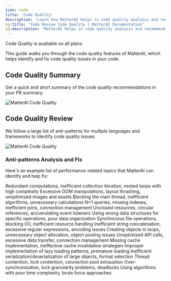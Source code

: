 ```yaml
---
icon: code
title: 'Code Quality'
description: 'Learn how MatterAI helps in code quality analysis and recommendations'
og:title: "Code Review Code Quality | MatterAI Documentation"
og:description: "MatterAI helps in code quality analysis and recommendations"
---
```


<Note>
Code Quality is available on all plans.
</Note>

This guide walks you through the code quality features of MatterAI, which helps identify and fix code quality issues in your code.

## Code Quality Summary

Get a quick and short summary of the code quality recommendations in your PR summary.

<Frame>
<img
  className="block"
  src="/images/features/quality-summary.png"
  alt="MatterAI Code Quality"
/>
</Frame>

## Code Quality Review

We follow a large list of anti-patterns for multiple languages and frameworks to identify code quality issues.

<Frame>
<img
  className="block"
  src="/images/features/code-quality.png"
  alt="MatterAI Code Quality"
/>
</Frame>

### Anti-patterns Analysis and Fix
Here's an example list of performance-related topics that MatterAI can identify and help fix:

<CardGroup cols={2}>
  <Card title="Inefficient Loops" icon="rotate" href="/performance/inefficient-loops">
    Redundant computations, inefficient collection iteration, nested loops with high complexity
  </Card>
  <Card title="UI Rendering Bottlenecks" icon="display" href="/performance/ui-rendering-bottlenecks">
    Excessive DOM manipulations, layout thrashing, unoptimized images and assets
  </Card>
  <Card title="CPU-Intensive Operations" icon="microchip" href="/performance/cpu-intensive-operations">
    Blocking the main thread, inefficient algorithms, unnecessary calculations
  </Card>
  <Card title="Database Performance" icon="database" href="/performance/database-performance">
    N+1 queries, missing indexes, inefficient joins, connection management
  </Card>
  <Card title="Memory Leaks" icon="memory" href="/performance/memory-leaks">
    Unclosed resources, circular references, accumulating event listeners
  </Card>
  <Card title="Inefficient Data Structures" icon="sitemap" href="/performance/inefficient-data-structures">
    Using wrong data structures for specific operations, poor data organization
  </Card>
  <Card title="I/O Bottlenecks" icon="hard-drive" href="/performance/io-bottlenecks">
    Synchronous file operations, blocking I/O, inefficient resource handling
  </Card>
  <Card title="String Manipulation" icon="text-size" href="/performance/string-manipulation">
    Inefficient string concatenation, excessive regular expressions, encoding issues
  </Card>
  <Card title="Excessive Object Creation" icon="boxes-stacked" href="/performance/excessive-object-creation">
    Creating objects in loops, unnecessary object allocation, object pooling issues
  </Card>
  <Card title="Network Bottlenecks" icon="network-wired" href="/performance/network-bottlenecks">
    Unoptimized API calls, excessive data transfer, connection management
  </Card>
  <Card title="Caching Problems" icon="server" href="/performance/caching-problems">
    Missing cache implementation, ineffective cache invalidation strategies
  </Card>
  <Card title="Lazy Loading Issues" icon="hourglass-half" href="/performance/lazy-loading-issues">
    Improper implementation of lazy loading patterns, premature loading
  </Card>
  <Card title="Serialization Overhead" icon="exchange" href="/performance/serialization-overhead">
    Inefficient serialization/deserialization of large objects, format selection
  </Card>
  <Card title="Resource Contention" icon="lock" href="/performance/resource-contention">
    Thread contention, lock contention, connection pool exhaustion
  </Card>
  <Card title="Synchronization Issues" icon="arrows-spin" href="/performance/synchronization-issues">
    Over-synchronization, lock granularity problems, deadlocks
  </Card>
  <Card title="Inefficient Algorithms" icon="calculator" href="/performance/inefficient-algorithms">
    Using algorithms with poor time complexity, brute force approaches
  </Card>
</CardGroup>